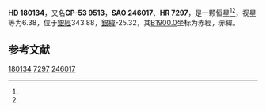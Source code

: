 {{Starbox begin
| name = HD 180134
}}
{{Starbox observe
| epoch = [[J2000.0|J2000.0]]
| constell = {{星座名待查}}<ref name=SIMBAD>{{cite web
 | url=http://simbad.u-strasbg.fr/simbad/sim-id?Ident=HR+7297
 | title =Pulsating variable Star
 | publisher=Centre de Données astronomiques de Strasbourg
 | work=SIMBAD
 | accessdate=2012-07-13}}</ref><ref name=DATA>{{cite web
 | url=http://vizier.u-strasbg.fr/viz-bin/VizieR-5?-out.add=.&-source=5050&-corr=PK=HR&-out.max=9999&HR=7297
 | title=VizieR Detailed Page
 | accessdate=2012-07-13
 | archive-date=2019-02-16
 | archive-url=https://web.archive.org/web/20190216093231/http://vizier.u-strasbg.fr/viz-bin/VizieR-5?-out.add=.&-source=5050&-corr=PK=HR&-out.max=9999&HR=7297
 | dead-url=no
 }}</ref>
| 星官 = 
| ra = {{RA|19|18|9.4}}<ref name=SIMBAD /><ref name=DATA />
| dec = {{DEC|-53|23|12}}<ref name=SIMBAD /><ref name=DATA />
| appmag_v = 6.38<ref name=SIMBAD /><ref name=DATA />
}}
{{Starbox character
| class = F7V<ref name=SIMBAD /><ref name=DATA />
| b-v = 0.49<ref name=SIMBAD /><ref name=DATA />
| u-b = 0<ref name=SIMBAD /><ref name=DATA />
| r-i = <ref name=SIMBAD /><ref name=DATA />
| variable = 
}}
{{Starbox astrometry
| radial_v = 0
| prop_mo_ra = -24
| parallax = 
| p_error = 
}}
{{Starbox catalog
| names =CP-53 9513，[[SAO星表|SAO]] 246017，[[HD星表|HD]] 180134，[[HR星表|HR]] 7297}}
{{Starbox reference |Simbad=HR+7297}}
{{Starbox end}}

'''HD 180134'''，又名'''CP-53 9513'''，'''SAO 246017'''、'''HR 7297'''，是一颗恒星<ref name=SIMBAD /><ref name=DATA />，视星等为6.38，位于[[銀道座標系|銀經]]343.88，[[銀道座標系|銀緯]]-25.32，其[[B1900.0|B1900.0]]坐标为赤經{{RA|19|10|11}}，赤緯{{DEC|-53|-25.32|43}}。

== 参考文献 ==
{{reflist}}

{{star-stub}}

[[Category:HD和HDE天體|180134]]
[[Category:HR天體|7297]]
[[Category:SAO天體|246017]]